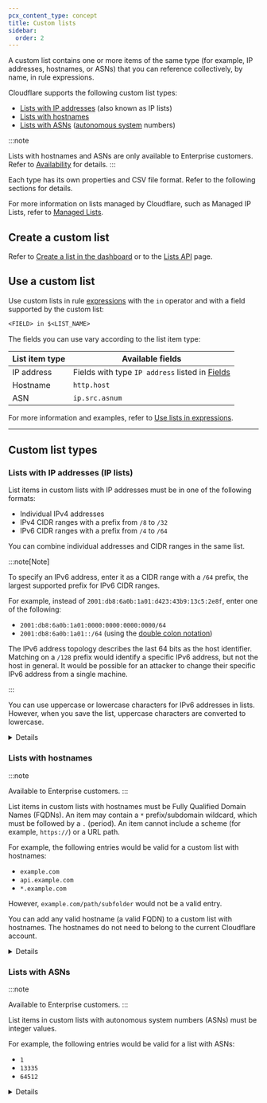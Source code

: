 ```yaml
---
pcx_content_type: concept
title: Custom lists
sidebar:
  order: 2
---
```



A custom list contains one or more items of the same type (for example, IP addresses, hostnames, or ASNs) that you can reference collectively, by name, in rule expressions.

Cloudflare supports the following custom list types:

- [Lists with IP addresses](#lists-with-ip-addresses-ip-lists) (also known as IP lists)
- [Lists with hostnames](#lists-with-hostnames)
- [Lists with ASNs](#lists-with-asns) ([autonomous system](https://www.cloudflare.com/learning/network-layer/what-is-an-autonomous-system/) numbers)

:::note

Lists with hostnames and ASNs are only available to Enterprise customers. Refer to [Availability](/waf/tools/lists/#availability) for details.
:::

Each type has its own properties and CSV file format. Refer to the following sections for details.

For more information on lists managed by Cloudflare, such as Managed IP Lists, refer to [Managed Lists](/waf/tools/lists/managed-lists/).

## Create a custom list

Refer to [Create a list in the dashboard](/waf/tools/lists/create-dashboard/) or to the [Lists API](/waf/tools/lists/lists-api/) page.

## Use a custom list

Use custom lists in rule [expressions](/ruleset-engine/rules-language/expressions/) with the `in` operator and with a field supported by the custom list:

```txt
<FIELD> in $<LIST_NAME>
```

The fields you can use vary according to the list item type:

| List item type | Available fields                                                                         |
| -------------- | ---------------------------------------------------------------------------------------- |
| IP address     | Fields with type `IP address` listed in [Fields](/ruleset-engine/rules-language/fields/) |
| Hostname       | `http.host`                                                                              |
| ASN            | `ip.src.asnum`                                                                           |

For more information and examples, refer to [Use lists in expressions](/waf/tools/lists/use-in-expressions/).

---

## Custom list types

### Lists with IP addresses (IP lists)

List items in custom lists with IP addresses must be in one of the following formats:

- Individual IPv4 addresses
- IPv4 CIDR ranges with a prefix from `/8` to `/32`
- IPv6 CIDR ranges with a prefix from `/4` to `/64`

You can combine individual addresses and CIDR ranges in the same list.

:::note[Note]

To specify an IPv6 address, enter it as a CIDR range with a `/64` prefix, the largest supported prefix for IPv6 CIDR ranges.

For example, instead of `2001:db8:6a0b:1a01:d423:43b9:13c5:2e8f`, enter one of the following:

- `2001:db8:6a0b:1a01:0000:0000:0000:0000/64`
- `2001:db8:6a0b:1a01::/64` (using the [double colon notation](https://tools.ietf.org/html/rfc5952#section-4.2))

The IPv6 address topology describes the last 64 bits as the host identifier. Matching on a `/128` prefix would identify a specific IPv6 address, but not the host in general. It would be possible for an attacker to change their specific IPv6 address from a single machine.

:::

You can use uppercase or lowercase characters for IPv6 addresses in lists. However, when you save the list, uppercase characters are converted to lowercase.

<Details header="CSV file format">

When uploading items to a custom list with IP addresses via CSV file, use the following file format (enter one item per line):

```txt
<IP_ADDRESS_1>,<DESCRIPTION>
<IP_ADDRESS_2>
```

The `<DESCRIPTION>` field is optional.

</Details>

### Lists with hostnames

:::note

Available to Enterprise customers.
:::

List items in custom lists with hostnames must be Fully Qualified Domain Names (FQDNs). An item may contain a `*` prefix/subdomain wildcard, which must be followed by a `.` (period). An item cannot include a scheme (for example, `https://`) or a URL path.

For example, the following entries would be valid for a custom list with hostnames:

- `example.com`
- `api.example.com`
- `*.example.com`

However, `example.com/path/subfolder` would not be a valid entry.

You can add any valid hostname (a valid FQDN) to a custom list with hostnames. The hostnames do not need to belong to the current Cloudflare account.

<Details header="CSV file format">

When uploading items to a custom list with hostnames via CSV file, use the following file format:

```txt
<HOSTNAME_1>,<DESCRIPTION>
<HOSTNAME_2>
```

The `<DESCRIPTION>` field is optional.

</Details>

### Lists with ASNs

:::note

Available to Enterprise customers.
:::

List items in custom lists with autonomous system numbers (ASNs) must be integer values.

For example, the following entries would be valid for a list with ASNs:

- `1`
- `13335`
- `64512`

<Details header="CSV file format">

When uploading items to a custom list with ASNs via CSV file, use the following file format:

```txt
<ASN_1>,<DESCRIPTION>
<ASN_2>
```

The `<DESCRIPTION>` field is optional.

</Details>
